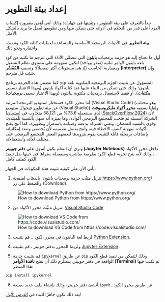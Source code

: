 # إعداد بيئة التطوير

نبدأ بالتعرف على بيئة التطوير ، وتثبيتها في جهازك؛ وذلك أنني أؤمن بضرورة إكساب الفرد أعلى قدر من التحكم في أدواته حتى يتمكن منها ومن تطويعها لعمل ما يريد بالشكل الأمثل.

**بيئة التطوير** هي الأدوات البرمجية الأساسية والمساعدة لعمليات كتابة الكود وتنفيذه واختباره ونحو ذلك.

أول ما نحتاج إليه هو حزمة برمجيات **بايثون** التي تتضمَّن الأداة التي تترجم ما نكتبه من كود بلغة بايثون لأوامِر ثنائية (صفر وواحد) لتكون مفهومة على مستوى نظام التشغيل ومعمارية الحاسب (إذ هي مستويات أكثر تفصيلاً)؛ ونسميه **المُفَسِّر (Interpreter)** وإن شئت قُل مترجم.

كما تتضمن هذه الحزمة برنامج `pip` المسؤول عن تثبيت الحِزَم البرمجية المكتوبة بلغة بايثون؛ وذلك حتى تتمكن من البناء عليها عند كتابة أكواد بايثون (وبهذا الاعتبار تسمى **مكتبات**)، أو فقط لاستعمال برمجيات مكتوبة ببايثون (وبهذا الاعتبار تسمى **برمجيات**).

أما محرر الكود فسنختار استوديو البرمجة المرئية (Visual Studio Code) (وهو مختلف عن بيئة تطوير فيجوال ستوديو (Visual Studio)) ولعلنا نسميه **محرر أكواد مايكروسوفت** (الذي يستعمله 73.6% من 58,121 متجاوب في [استبيان StackOverFlow 2024](https://survey.stackoverflow.co/2024/technology#1-integrated-development-environment)) لأن الشركة أسسته ثم فتحت للمجتمع البرمجي أكواده. وما يميزه أنه سهل بالنسبة للمبتدئ، وقوي بالنسبة للمتمكن. وتعني الشركة بدعمه وصيانته باستمرار وتطويره، كما أتيح بفتح أكواده سهولة كشف الأخطاء فيه، وأتيح بفضل تصميمه لأن يُخصص وتمتد إمكانياته بإضافات برمجيَّة قابلة للتثبيت يقوم بتزويدها لبعضهم البعض المجتمع البرمجي على مختلف لغاته واستعمالاته.

ونرى أن التعلم يكون أسهل على **دفتر جوبيتر (Jupyter Notebook)** داخل محرر الأكواد ، وذلك لأنه يتيح  تجربة قطع الكود بطريقة مباشرة ومنفصلة سنراها في حينها بدل تنفيذ الكود كملف كامل.

نأتي الآن على كيفية تثبيت هذه المكونات في الجهاز.

1. تنزيل مثبِّت حزمة برمجيات بايثون؛ بالذهاب لصفحة [https://www.python.org/](https://www.python.org/) والضغط على زر (Download).

![How to download Python from https://www.python.org/](assets/python_download.png)

2. تنزيل مثبِّت محرر الأكواد من: [Visual Studio Code](https://code.visualstudio.com/)

![How to download VS Code from https://code.visualstudio.com/](assets/vscode_download.png)

3. لربط لغة البايثون في محرر الكود .. قم بتثبيت [Python Extension](https://marketplace.visualstudio.com/items?itemName=ms-python.python).

4. ولربط المحرر بدفتر جوبيتر ، قم بتثبيت [Jupyter Extension](https://marketplace.visualstudio.com/items?itemName=ms-toolsai.jupyter).

5. قم بتثبيت حزمة `ipykernel` عن طريق `pip` وذلك لتتمكن من تنفيذ قطع الكود الواقعة في دفتر جوبيتر. يستلزم ذلك أن تفتح **نافذة الأوامر (Terminal)** ثم تكتب فيها هذا السطر:

```bash
pip install ipykernel
```

6. أنشئ دفتر جوبيتر، وذلك بإنشاء ملف جديد بصيغة `ipynb.` عن طريق محرر الكود.

بعد ذلك تكون جاهزًا للبدء في [الدرس الأول](./02_hello.qmd)!
